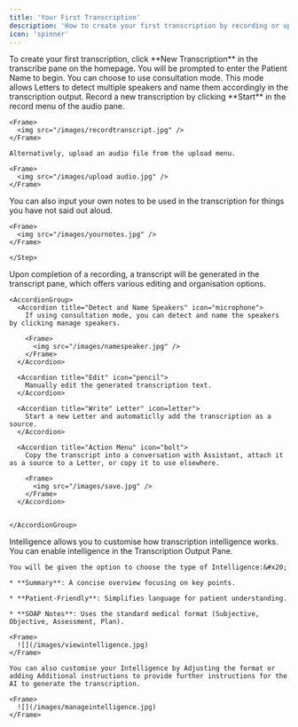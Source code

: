 ```yaml
---
title: 'Your First Transcription'
description: 'How to create your first transcription by recording or uploading audio.'
icon: 'spinner'
---
```


<Steps>
  <Step title="Transcription Setup">
    To create your first transcription, click **New Transcription** in the transcribe pane on the homepage. You will be prompted to enter the Patient Name to begin.
  </Step>

  <Step title="Consultation Mode">
    You can choose to use consultation mode. This mode allows Letters to detect multiple speakers and name them accordingly in the transcription output.
  </Step>

  <Step title="Record and Upload Audio">
    Record a new transcription by clicking **Start** in the record menu of the audio pane.

    <Frame>
      <img src="/images/recordtranscript.jpg" />
    </Frame>

    Alternatively, upload an audio file from the upload menu.

    <Frame>
      <img src="/images/upload audio.jpg" />
    </Frame>
  </Step>

  <Step title="Your Notes">
    You can also input your own notes to be used in the transcription for things you have not said out aloud. 

    <Frame>
      <img src="/images/yournotes.jpg" />
    </Frame>

    </Step>

  <Step title="Transcription Generated">
    Upon completion of a recording, a transcript will be generated in the transcript pane, which offers various editing and organisation options.

    <AccordionGroup>
      <Accordion title="Detect and Name Speakers" icon="microphone">
        If using consultation mode, you can detect and name the speakers by clicking manage speakers.

        <Frame>
          <img src="/images/namespeaker.jpg" />
        </Frame>
      </Accordion>

      <Accordion title="Edit" icon="pencil">
        Manually edit the generated transcription text.
      </Accordion>

      <Accordion title="Write" Letter" icon=letter">
        Start a new Letter and automaticlly add the transcription as a source.
      </Accordion>

      <Accordion title="Action Menu" icon="bolt">
        Copy the transcript into a conversation with Assistant, attach it as a source to a Letter, or copy it to use elsewhere.

        <Frame>
          <img src="/images/save.jpg" />
        </Frame>
      </Accordion>

      
    </AccordionGroup>
  </Step>

  <Step title="Intelligence">
    Intelligence allows you to customise how transcription intelligence works. You can enable intelligence in the Transcription Output Pane.&#x20;

    You will be given the option to choose the type of Intelligence:&#x20;

    * **Summary**: A concise overview focusing on key points.

    * **Patient-Friendly**: Simplifies language for patient understanding.

    * **SOAP Notes**: Uses the standard medical format (Subjective, Objective, Assessment, Plan).

    <Frame>
      ![](/images/viewintelligence.jpg)
    </Frame>

    You can also customise your Intelligence by Adjusting the format or adding Additional instructions to provide further instructions for the AI to generate the transcription.

    <Frame>
      ![](/images/manageintelligence.jpg)
    </Frame>
  </Step>
</Steps>